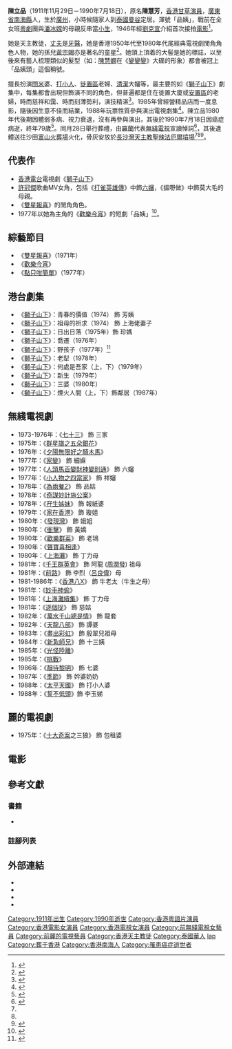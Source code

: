 {{藝人
| 姓名 = 陳立品
| 類型 = 女演員
| 圖片 = File:已故藝人陳立品.jpg
| 圖片尺寸 = 
| 圖片簡介 = 香港已故藝人陳立品
| 本名 = 陳慧芳
| 外文名 = 
| 外文 = 
| 羅馬拼音 = 
| 英文名 = Chan Lap Ban
| 暱稱 = 品姨
| 其他藝名 = 陳烈品
| 國籍 = 
| 民族 = 
| 籍貫 = [[廣東省|廣東省]][[南海縣|南海縣]]
| 出生日期 = 1911年11月29日
| 出生地點 = {{QING}}[[廣州|廣州]]
| 逝世日期 = 1990年7月18日（79歲）
| 逝世地點 = {{HKG-1959}}
| 死因 = 癌症
| 墓地 = [[長沙灣天主教聖辣法厄爾墳場|長沙灣天主教聖辣法厄爾墳場]]<ref name="#1">{{Cite web |url=https://www.facebook.com/hongkongcemetery/posts/713165949246778?__tn__=K-R|quote=陳立品生前原本希望以土葬的形式長眠於長沙灣天主教墳場，但因為當時墳場內已經沒有土葬地，故其遺體於出殯後移至沙田富山火葬場火化，骨灰長眠於長沙灣天主教墳場內。 |title=墳場研究 Cemetery Study 在長沙灣天主教聖辣法厄爾墳場 |website=www.facebook.com |date=2020-07-18 |accessdate=2020-07-18}}</ref><ref name="#2">{{Cite web |url=https://www.facebook.com/hongkongcemetery/photos/pcb.383651815531528/383651608864882/?type=3&theater|quote=陳立品，攝於長沙灣天主教墳場。 |title=墳場研究 Cemetery Study 在長沙灣天主教聖辣法厄爾墳場 |website=www.facebook.com |date=2019-01-30 |accessdate=2020-06-15}}</ref>
| 職業 = 演員
| 語言 = [[粵語|粵語]]
| 教育程度 = 
| 母校 = 
| 宗教信仰 = [[天主教|天主教]]
| 配偶 = 
| 兒女 = 1子1女
| 父母 = 
| 親屬 = 男孫：[[黃宗賜|黃宗賜]]
| 音樂類型 = 
| 演奏樂器 = 
| 出道地點 = 
| 出道日期 = 1946年
| 出道作 = 
| 代表作 = 《[[獅子山下|獅子山下]]》、《[[歡樂今宵|歡樂今宵]]》
| 著名角色 = 品姨
| 活躍年代 = 1950年代至1980年代
| 唱片公司 = 
| 經紀公司 = 
| 網站 = 
| 相關團體 = 
| IMDb = 
| 現任成員 = 
| 過往成員 = 
| 獎項 = 
}}

'''陳立品'''（1911年11月29日－1990年7月18日），原名'''陳慧芳'''，[[香港|香港]][[甘草演員|甘草演員]]，[[廣東省|廣東省]][[南海縣|南海縣]]人，生於[[廣州|廣州]]，小時候隨家人到[[泰國|泰國]][[曼谷|曼谷]]定居。渾號「品姨」，戰前在全女班[[粵劇|粵劇]]團與[[潘冰嫦|潘冰嫦]]的母親反串當[[小生|小生]]，1946年經[[劉克宣|劉克宣]]介紹首次接拍[[電影|電影]]<ref>{{cite news |language = 中文 |title = 劉克宣令人懷念 陳立品與他合作最長久 |publisher = 華僑日報 |pages = 22 |date = 1983-01-25}}</ref>。

她是天主教徒，[[丈夫|丈夫]]是[[牙醫|牙醫]]，她是香港1950年代至1980年代尾經典電視劇閒角角色人物，她的孫兒[[黃宗賜|黃宗賜]]亦是著名的童星<ref>{{cite news| language =中文| url =https://hk.entertainment.appledaily.com/entertainment/daily/article/20180610/20415823|title =陳立品離世後孫仔遭無綫冷待 轉行揸車 黃宗賜：人在，人情在|publisher =蘋果日報|date =2018-06-10|access-date =2020-07-05|archive-url = https://web.archive.org/web/20200629231128/https://hk.entertainment.appledaily.com/entertainment/daily/article/20180610/20415823|archive-date =2020-06-29|dead-url =no}}{{Subscription required}}</ref>。她頭上頂着的大髻是她的標誌，以至後來有藝人梳理類似的髮型（如：[[陳慧嫻|陳慧嫻]]在《[[變變變_(陳慧嫻專輯)|變變變]]》大碟的形象）都會被冠上「品姨頭」這個稱號。

擅長扮演[[問米|問米]]婆、[[打小人|打小人]]、[[徙置區|徙置區]]老婦、[[清潔|清潔]]大嬸等，最主要的如《[[獅子山下|獅子山下]]》劇集中，每集都會出現但飾演不同的角色，但普遍都是住在徙置大廈或[[臨屋區|安置區]]的老婦，時而慈祥和靄、時而刻薄勢利，演技精湛<ref>{{cite news |language = 中文 |author = 潘冰嫦 |title = 陳立品和我先母 曾是紅船一對活寶 |publisher = 華僑日報 |pages = 29 |date = 1987-04-30}}</ref>。1985年曾經營精品店而一度息影，隨後因生意不佳而結業，1988年玩票性質參與演出電視劇集<ref>{{cite news |language = 中文 |title = 去年病了一年無收入 陳立品被追稅 |publisher = 華僑日報 |pages = 27 |date = 1988-09-17}}</ref>。陳立品1980年代後期因體弱多病、視力衰退，沒有再參與演出，其後於1990年7月18日因癌症病逝，終年79歲<ref>{{cite news |language = 中文 |title = 著名甘草演員 陳立品日前病逝 終年七十九歲曾拍多部粵片 |publisher = 大公報 |pages = 8 |date = 1990-07-21}}</ref>。同月28日舉行葬禮，由[[羅蘭_(香港)|羅蘭]]代表[[無綫電視|無綫電視]]宣讀悼詞<ref>{{cite news |language = 中文 |title = 汪明荃最有印象拍萬水千山 品姨一生忠於藝術 羅蘭代表無線誦讀悼詞 |publisher = 華僑日報 |pages = 9 |date = 1990-07-29}}</ref>，其後遺體送往沙田[[富山火葬場|富山火葬場]]火化，骨灰安放於[[長沙灣天主教聖辣法厄爾墳場|長沙灣天主教聖辣法厄爾墳場]]<ref name="#1"/><ref name="#2"/><ref>{{cite news |language = 中文 |title = 陳立品以天主教儀式舉殯 七件唐裝壽衣陪葬 無線代打點靈堂事 |publisher = 華僑日報 |pages = 9 |date = 1990-07-29}}</ref>。

== 代表作 ==
*[[香港電台|香港電台]]電視劇《[[獅子山下|獅子山下]]》
*[[許冠傑|許冠傑]]歌曲MV女角，包括《[[打雀英雄傳|打雀英雄傳]]》中飾[[六嬸|六嬸]]，《搵嘢做》中飾莫大毛的母親。
*《[[雙星報喜_(無綫電視節目)|雙星報喜]]》的閒角角色。
*1977年以她為主角的《[[歡樂今宵|歡樂今宵]]》的短劇「品姨」<ref>{{cite news |language = 中文 |title = 陳立品行老運主演品姨 |publisher = 華僑日報 |pages = 16 |date = 1977-12-22}}</ref>。

== 綜藝節目 ==
*《[[雙星報喜_(無綫電視節目)|雙星報喜]]》（1971年）
*《[[歡樂今宵|歡樂今宵]]》
*《[[點只咁簡單|點只咁簡單]]》（1977年）

== 港台劇集 ==
*《[[獅子山下|獅子山下]]》：青春的價值（1974） 飾 芳姨
*《[[獅子山下|獅子山下]]》：祖母的祈求（1974） 飾 上海佬妻子
*《[[獅子山下|獅子山下]]》：日出日落（1975年）飾 珍媽
*《[[獅子山下|獅子山下]]》：喬遷（1976年）
*《[[獅子山下|獅子山下]]》：野孩子（1977年）<ref>{{cite news |language = 中文 |title =「野孩子」慶功宴 何國棟處長高唱情歌 陳立品汪偉各獲金牌 |publisher = 華僑日報 |pages = 28 |date = 1977-10-07}}</ref>
*《[[獅子山下|獅子山下]]》：老犁（1978年）
*《[[獅子山下|獅子山下]]》：何處是吾家（上，下）（1979年）
*《[[獅子山下|獅子山下]]》：新生（1979年）
*《[[獅子山下|獅子山下]]》：三婆（1980年）
*《[[獅子山下|獅子山下]]》：煙火人間（上，下）飾鄰居（1987年）

== 無綫電視劇 ==
*1973-1976年：《[[七十三|七十三]]》 飾 三家
*1975年：《[[群星譜之五朵銀花|群星譜之五朵銀花]]》 
*1976年：《[[夕陽無限好之騎木馬|夕陽無限好之騎木馬]]》 
*1977年：《[[家變_(1977年電視劇)|家變]]》 飾 細嫲 
*1977年：《[[人頭馬百變財神變則通|人頭馬百變財神變則通]]》 飾 六嬸 
*1977年：《[[小人物之四當家|小人物之四當家]]》 飾 祥嬸 
*1978年：《[[為兩餐2|為兩餐2]]》 飾 品姑
*1978年：《[[奇謀妙計施公案|奇謀妙計施公案]]》 
*1978年：《[[孖生姊妺|孖生姊妺]]》 飾 報紙婆
*1979年：《[[家在香港_(電視劇)|家在香港]]》 飾 璇姐
*1980年：《[[發現灣_(電視劇)|發現灣]]》 飾 娥姐
*1980年：《[[衝擊|衝擊]]》 飾 黃嬌
*1980年：《[[歡樂群英|歡樂群英]]》 飾 老鴇
*1980年：《[[聲寶喜相逢|聲寶喜相逢]]》 
*1980年：《[[上海灘_(1980年電視劇)|上海灘]]》 飾 丁力母
*1981年：《[[千王群英會|千王群英會]]》 飾 阿龍 ([[周潤發|周潤發]]) 祖母
*1981年：《[[前路|前路]]》 飾 李烈（[[呂良偉|呂良偉]]）母
*1981-1986年：《[[香港八X|香港八X]]》 飾 牛老太（牛生之母）
*1981年：《[[妙手神偷|妙手神偷]]》 
*1981年：《[[上海灘續集|上海灘續集]]》 飾 丁力母 
*1981年：《[[逐個捉|逐個捉]]》 飾 慈姑 
*1982年：《[[萬水千山總是情|萬水千山總是情]]》 飾 龍套
*1982年：《[[天龍八部_(1982年電視劇)|天龍八部]]》 飾 譚婆 
*1983年：《[[畫出彩虹|畫出彩虹]]》 飾 殷翠兒祖母
*1984年：《[[新紮師兄|新紮師兄]]》 飾 十三姨
*1985年：《[[光怪陸離|光怪陸離]]》
*1985年：《[[挑戰_(1985年電視劇)|挑戰]]》
*1986年：《[[靜待黎明|靜待黎明]]》 飾 七婆
*1987年：《[[季節_(電視劇)|季節]]》 飾 妗婆奶奶
*1988年：《[[太平天國_(無綫電視劇)|太平天國]]》 飾 打小人婆
*1988年：《[[誓不低頭_(無綫電視劇)|誓不低頭]]》飾 李玉娣

== 麗的電視劇 ==
*1975年：《[[十大奇案|十大奇案]]之三狼》 飾 包租婆

== 電影 ==
{{columns-list|3|
*大鬧粉粧樓（1949年）... 毛守備 
*東成西就（1950年）
*朝陽（1950年）
*野花香（1950年）
*妻多夫賤（1950年）
*脂粉豺狼（1950年）
*神俠金羅漢（1950年）
*飄零二孤女（1950年）
*家和萬事興（1950年）
*豪門蕩婦（1950年）
*血淚洗殘脂（1950年）... 接生 
*天涯何虎再相逢（1950年）... 鄰婦 
*虎穴雙珠（1950年）
*細路祥（1950年）... 二房東 
*失魂魚（1951年）
*紙醉金迷（1951年）
*為情顛倒（1952年）
*珍珠淚（1952年）
*呆佬拜壽（1952年）
*歌唱新夜吊白芙蓉（1952年）
*二八嬌妻一歲郎（1952年）
*我為情（1953年）
*出籠鳥（1953年）
*夜渡鴛鴦江（1953年）
*情劫姊妹花（1953年）
*春（1953年）
*雪夜訪情憎（1953年）
*往事知多少（1953年）
*光棍姻緣（1953年）
*家（1953年）
*家家戶戶（1954年）
*不如歸（1954年）
*林黛玉魂歸離恨天（1954年）
*重續今生未了緣（1954年）
*金蘭姊妹（1954年）
*錯燒龍鳳燭（1954年）
*樓下閂水喉（1954年）
*秋（1954年）
*魂斷望夫山（1955年）
*兒女私情（1955年）
*花都綺夢（1955年）
*半夜奇談（1955年）
*兩重心（1955年）
*雄寡婦（1955年）
*後窗（1955年）
*繅絲女（1955年）
*金生桃盒（1955年）
*父母心（1955年）
*孤星血淚（1955年）
*方世玉救洪熙官（1956年）
*原野（1956年）
*鄉下女尋夫（1956年）
*黃飛鴻擂台比武（1956年）
*黃飛鴻天后廟進香（1956年）... 珍母 
*慈母頌（1956年）
*失匙夾萬（1956年）
*黃飛鴻火燒大沙頭（1956年）... 龜婆 
*家和萬事興（1956年）
*霸王雞也（1956年）
*梁紅玉擊鼓退金兵（1956年）... 鴇母 
*神經大姐戇姑爺（1956年）
*呂蒙正祭灶（1956年）
*黃飛鴻水底三擒蘇鼠廉（1956年）
*花依舊笑春風（1956年）
*碧血恩仇萬古情（1956年）
*狂風暴雨吊寒梅（1956年）
*小白菜情困楊乃武（1956年）
*呆佬拜壽（1956年）
*荒唐鏡三氣胭脂馬（1956年）
*狐仙奇緣（1957年）
*魂歸離恨天（1957年）
*打劫陰司路（1957年）
*插錯美人頭（1957年）
*呆佬添丁（1957年）
*風火鬼頭刀（1957年）
*小婦人（1957年）
*女俠紅蝴蝶（1957年）
*十三妹大鬥能仁寺（1957年）
*王老虎搶親（1957年）
*黃飛鴻血濺姑婆屋（1957年）... 奀婆 
*梁祝恨史（1958年）
*黃飛鴻龍虎爭鬥（1958年）
*蛇美人劈山尋太子（上集）（1958年）
*兒心碎母心（1958年）
*烽火佳人（1958年）
*柳毅傳書（1958年）
*鳳燭燒殘淚未乾（1959年）
*金山大少（1959年）
*猩猩王大鬧天宮（1959年）... 鴇母 
*天堂兒女（1959年）
*金釵引鳳凰（1959年）
*三年一哭二郎橋（1959年）
*毒丈夫（1959年）
*九天玄女（1959年）
*乖侄（1959年）
*生死連枝（下集大結局）（1959年）
*生死連枝（上集）（1959年）
*含笑飲砒霜（1959年）
*阿福當兵（1959年）
*紫釵記（1959年）
*冷月寒梅（下集）（1960年）
*代代扭紋柴（1960年）
*花王之女（1960年）
*玉郎戲鳳賀春宵（1960年）
*十大姐（1960年）
*可憐天下父母心（1960年）
*五毒白骨鞭（1960年）
*琴挑誤（下集）（1960年）
*冷月寒梅（上集）（1960年）
*血淚人生（1960年）
*紅梅白雪賀新春（1960年）
*雪峰魔女（1960年）
*猩猩王大戰黃飛鴻（1960年）
*古墓追魂劍（1961年）
*活骷髏浴血五仙觀（1961年）
*魔犬追凶（1961年）
*拉車行大運（1961年）
*太平天國女英雄（1961年）
*天賜福星（1961年）
*苗山白毛女（上集）（1961年）
*龍鳳劍（上集）（1961年）
*小千金（1961年）
*小甘羅拜相（1961年）
*追妻記（1961年）
*星月爭霸（1961年）
*仙鶴神針（續集）（1961年）
*龍鳳劍（下集）（1961年）
*木偶公主（1962年）... 巫婆 
*夜夜望娘婦（1962年）
*神偷情賊（下集）（1962年）
*仙鶴神童救母斬蛟龍（1962年）
*乳燕驚魂（1962年）
*新夜光杯（1962年）
*破鏡重圓（1962年）
*神偷情賊（上集）（1962年）
*回魂夜（1962年）
*危巢小鳳（1962年）
*富貴榮華第一家（1962年）
*孖生小藝人（1962年）
*門當戶對（1962年）
*雙劍盟（大結局）（1962年）
*雙劍神鞭俠（1962年）
*石鬼仔出世（1962年）
*步步追蹤（1962年）
*似水流年（1962年）
*半劍一鈴（上集）（1963年）
*金鎖匙（1963年）
*英娥殺嫂（1963年）
*狂人塔（下集）（1963年）
*復活玫瑰（1963年）
*錦秀年華（1963年）
*工廠皇后（1963年）
*奪魂旗（下集）（1963年）
*奪魂旗（上集）（1963年）
*工廠少爺（1963年）
*一-{后}-三王（1963年）
*薄命紅顏（1963年）
*老襯行大運（1963年）
*生死同心（1963年）
*春到人間（1963年）
*雷電天仙劍（1963年）
*半劍一鈴（下集）（1963年）
*金屋雙嬌（1963年）
*卿何薄命（1963年）
*一味靠滾（1964年）
*天從人願（1964年）
*四兒女（下集）（1964年）
*鬼新娘（1964年）
*錦秀天堂（1964年）
*改期添丁（1964年）
*霹靂薔薇（上集）（1964年）
*蕭聲震武林（下集）（1965年）
*三姑嫂（上集）（1965年）
*玉面閰羅（上集）（1965年）
*一家親（1965年）
*點心皇后（1965年）
*盲俠穿心劍（上集）（1965年）
*三姑嫂（下集）（1965年）
*蕭聲震武林（上集）（1965年）
*神劍魔簫（下集）（1965年）
*蜜月（1965年）
*喜結未了緣（1965年）
*六指琴魔（下集）（1965年）
*女殺手（1966年）
*青青河邊草（1966年）
*播音王子（1966年）
*老夫子三救傻仔明（1966年）
*荳寇干戈（下集）（1966年）
*金嬌銀更嬌（1966年）
*冷月離魂（1966年）
*碧落紅塵（上集）（1966年）
*大師姐（1967年）
*女金剛大戰眼龍（1967年）
*盲童奇遇記（1967年）
*英雄本色（1967年）
*莫負青春（1967年）
*哪宅鬧東海（1968年）
*愛奴（1972年）
*應召名冊（1973年）
*一嬌二俏三更妙（1973年）
*烏龍教一（1974年）
*阿牛入城記（1974年）
*鬼馬雙星（1974年）
*香港73（1974年）
*空中少爺（1974年）
*洋妓（1974年）
*成記茶樓（1974年）
*應召男郎（1974年）
*鬼眼（1974年）
*扭計祖宗陳夢吉（1975年）
*小山東到香港（1975年）
*大哥成（1975年）
*蠱惑女光棍才（1975年）
*雙星伴月（1975年）
*緣帽唔怕戴（1975年）
*脂粉大煞星（1975年）
*沙膽英（1976年）
*阿茂正傳（1976年）
*半斤八兩（1976年）
*她的爸的媽媽的（1976年）
*老爺車縱火謀殺案（1977年）
*大男人（1977年）
*財子名花星媽（1977年）
*姦魔（1977年）
*出術（1977年）
*狗咬狗骨（1978年）
*老虎田雞（1978年）
*漩渦（1978年）
*烏龍濟公（1978年）
*剝錯大牙折錯骨（1978年）
*梁山怪招（1978年）
*蛇形刁手（1978年）
*非男飛女（1978年）
*通天臨記（1979年）
*著錯草鞋走錯路（1979年）
*鬼咁過癮（1979年）
*各師各法（1979年）
*發窮惡（1979年）
*大鬥大（1979年）
*林亞珍老虎魚蝦蟹（1979年）
*邪（1980年）
*錢作怪（1980年）
*慾火焚琴（1980年）
*發圍（1980年）
*邪鬥邪（1980年）
*通天老虎（1980年）
*忌廉溝鮮奶（1981年）
*公子嬌（1981年）
*一老一少一根釘（1981年）
*龍咁威（1981年）
*蠱（1981年）
*天真有牙（1981年）
*提防小手（1982年）
*[[邪完再邪|邪完再邪]]（1982年）
*烈火青春（1982年）
*熱浪（1982年）
*追女卅六房（1982年）
*如來神掌（1982年）
*鯊魚燒賣（1982年）
*上海灘（1983年）
*害時出世（1983年）
*風水二十年（1983年）
*天皇巨星（1983年）
*花心大少（1983年）
*皇帝保車（1983年）
*最佳拍檔大顯神通（1983年）
*雪兒（1984年）
*我愛羅蘭度（1984年）
*行錯姻緣路（1984年）
*伊人再見（1984年）
*青蛙王子（1984年）
*南斗官三鬥北少爺（1984年）
*緣份（1984年）
*三十處男（1984年）
*摩登仙履奇緣（1985年）... 王大媽 
*歡場（1985年）
*1/2段情（1985年）
*生死線（1985年）
*反斗妹（1985年）
*四眼仔（1985年）
*鬼馬飛人（1985年）
*小狐仙（1985年）
*俾鬼捉（1986年）
*處女降（1987年）
*厲鬼纏身（1987年）
*江湖龍虎門（1987年）
*開心快活人（1987年）
*學校風雲（1988年）
*長短腳之戀（1988年）
*黑心鬼（1988年）
*靈幻小姐（1988年）
*潘金蓮之前世今生（1989年）
*[[賭神|賭神]]（1989年）... 陳刀仔祖母     
*師兄撞鬼（1990年）
}}

== 參考文獻 ==
=== 書籍 ===
*{{Cite book | author = 連民安、吳貴龍| title = 絕代風華：五六十年代粵語片演員剪影•上篇| location = 香港 | publisher = 中華書局(香港)有限公司 | date = 2017-07-13 |ISBN = 9789888488179 |url=https://books.google.com.hk/books?hl=zh-TW&id=R6peDwAAQBAJ&q=%E9%99%B3%E7%AB%8B%E5%93%81#v=snippet&q=%E9%99%B3%E7%AB%8B%E5%93%81&f=false| language = 中文}}

===註腳列表===
{{reflist|2}}

==外部連結==
* {{imdb name|1333453}}
* {{hkmdb name|1949}}
* {{douban people}}
* {{Mtime people|1253919}}

{{DEFAULTSORT:chan}}
[[Category:1911年出生|Category:1911年出生]]
[[Category:1990年逝世|Category:1990年逝世]]
[[Category:香港粵語片演員|Category:香港粵語片演員]]
[[Category:香港電影女演員|Category:香港電影女演員]]
[[Category:香港電視女演員|Category:香港電視女演員]]
[[Category:前無綫電視女藝員|Category:前無綫電視女藝員]]
[[Category:前麗的電視藝員|Category:前麗的電視藝員]]
[[Category:香港天主教徒|Category:香港天主教徒]]
[[Category:泰國華人|Category:泰國華人]]
[[Category:陳姓|lap]]
[[Category:葬于香港|Category:葬于香港]]
[[Category:香港南海人|Category:香港南海人]]
[[Category:罹患癌症逝世者|Category:罹患癌症逝世者]]